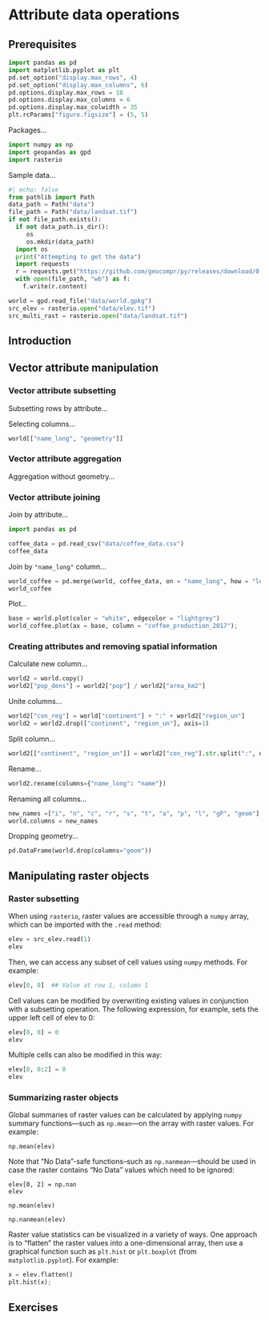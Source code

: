# Attribute data operations {#attr}

## Prerequisites

```python
import pandas as pd
import matplotlib.pyplot as plt
pd.set_option("display.max_rows", 4)
pd.set_option("display.max_columns", 6)
pd.options.display.max_rows = 10
pd.options.display.max_columns = 6
pd.options.display.max_colwidth = 35
plt.rcParams["figure.figsize"] = (5, 5)
```

Packages...

```python
import numpy as np
import geopandas as gpd
import rasterio
```

Sample data...

```python
#| echo: false
from pathlib import Path
data_path = Path("data")
file_path = Path("data/landsat.tif")
if not file_path.exists():
  if not data_path.is_dir():
     os
     os.mkdir(data_path)
  import os
  print("Attempting to get the data")
  import requests
  r = requests.get("https://github.com/geocompr/py/releases/download/0.1/landsat.tif")  
  with open(file_path, "wb") as f:
    f.write(r.content)
```

```python
world = gpd.read_file("data/world.gpkg")
src_elev = rasterio.open("data/elev.tif")
src_multi_rast = rasterio.open("data/landsat.tif")
```

## Introduction

## Vector attribute manipulation

### Vector attribute subsetting

Subsetting rows by attribute...

Selecting columns...

```python
world[["name_long", "geometry"]]
```

### Vector attribute aggregation

Aggregation without geometry...

### Vector attribute joining

Join by attribute...

```python
import pandas as pd
```

```python
coffee_data = pd.read_csv("data/coffee_data.csv")
coffee_data
```

Join by `"name_long"` column...

```python
world_coffee = pd.merge(world, coffee_data, on = "name_long", how = "left")
world_coffee
```

Plot... 

```python
base = world.plot(color = "white", edgecolor = "lightgrey")
world_coffee.plot(ax = base, column = "coffee_production_2017");
```


### Creating attributes and removing spatial information

Calculate new column...

```python
world2 = world.copy()
world2["pop_dens"] = world2["pop"] / world2["area_km2"]
```

Unite columns...

```python
world2["con_reg"] = world["continent"] + ":" + world2["region_un"]
world2 = world2.drop(["continent", "region_un"], axis=1)
```

Split column...

```python
world2[["continent", "region_un"]] = world2["con_reg"].str.split(":", expand=True)
```

Rename...

```python
world2.rename(columns={"name_long": "name"})
```

Renaming all columns...

```python
new_names =["i", "n", "c", "r", "s", "t", "a", "p", "l", "gP", "geom"]
world.columns = new_names
```

Dropping geometry...

```python
pd.DataFrame(world.drop(columns="geom"))
```

## Manipulating raster objects

### Raster subsetting

When using `rasterio`, raster values are accessible through a `numpy` array, which can be imported with the `.read` method:

```python
elev = src_elev.read(1)
elev
```

Then, we can access any subset of cell values using `numpy` methods. For example:

```python
elev[0, 0]  ## Value at row 1, column 1
```

Cell values can be modified by overwriting existing values in conjunction with a subsetting operation. The following expression, for example, sets the upper left cell of elev to 0:

```python
elev[0, 0] = 0
elev
```

Multiple cells can also be modified in this way:

```python
elev[0, 0:2] = 0
elev
```

### Summarizing raster objects

Global summaries of raster values can be calculated by applying `numpy` summary functions---such as `np.mean`---on the array with raster values. For example:

```numpy
np.mean(elev)
```

Note that "No Data"-safe functions--such as `np.nanmean`---should be used in case the raster contains "No Data" values which need to be ignored:

```numpy
elev[0, 2] = np.nan
elev
```

```numpy
np.mean(elev)
```

```numpy
np.nanmean(elev)
```

Raster value statistics can be visualized in a variety of ways. One approach is to "flatten" the raster values into a one-dimensional array, then use a graphical function such as `plt.hist` or `plt.boxplot` (from `matplotlib.pyplot`). For example:

```python
x = elev.flatten()
plt.hist(x);
```

## Exercises


